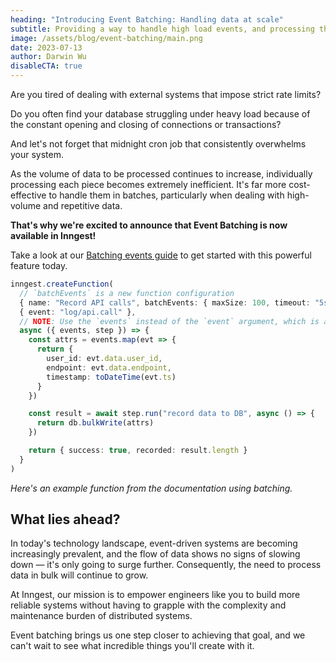 ```yaml
---
heading: "Introducing Event Batching: Handling data at scale"
subtitle: Providing a way to handle high load events, and processing them in bulk
image: /assets/blog/event-batching/main.png
date: 2023-07-13
author: Darwin Wu
disableCTA: true
---
```


Are you tired of dealing with external systems that impose strict rate limits?

Do you often find your database struggling under heavy load because of the constant opening and
closing of connections or transactions?

And let's not forget that midnight cron job that consistently overwhelms your system.

As the volume of data to be processed continues to increase, individually processing each piece
becomes extremely inefficient. It's far more cost-effective to handle them in batches, particularly
when dealing with high-volume and repetitive data.

**That's why we're excited to announce that Event Batching is now available in Inngest!**

Take a look at our [Batching events guide](/docs/guides/batching) to get started with this powerful
feature today.

```ts
inngest.createFunction(
  // `batchEvents` is a new function configuration
  { name: "Record API calls", batchEvents: { maxSize: 100, timeout: "5s" } },
  { event: "log/api.call" },
  // NOTE: Use the `events` instead of the `event` argument, which is an array of event payloads
  async ({ events, step }) => {
    const attrs = events.map(evt => {
      return {
        user_id: evt.data.user_id,
        endpoint: evt.data.endpoint,
        timestamp: toDateTime(evt.ts)
      }
    })

    const result = await step.run("record data to DB", async () => {
      return db.bulkWrite(attrs)
    })

    return { success: true, recorded: result.length }
  }
)
```
_Here's an example function from the documentation using batching._

## What lies ahead?

In today's technology landscape, event-driven systems are becoming increasingly prevalent, and the
flow of data shows no signs of slowing down — it's only going to surge further. Consequently,
the need to process data in bulk will continue to grow.

At Inngest, our mission is to empower engineers like you to build more reliable systems without
having to grapple with the complexity and maintenance burden of distributed systems.

Event batching brings us one step closer to achieving that goal, and we can't wait to see what
incredible things you'll create with it.
